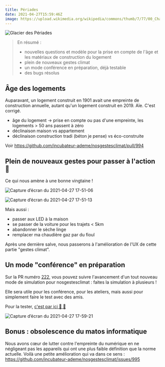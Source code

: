 ---
title: Périades
date: 2021-04-27T15:59:46Z
image: https://upload.wikimedia.org/wikipedia/commons/thumb/7/77/00_Chamonix_-_Les_Grandes_Jorasses_-_JPG.jpg/800px-00_Chamonix_-_Les_Grandes_Jorasses_-_JPG.jpg
---

![Glacier des Périades](https://upload.wikimedia.org/wikipedia/commons/thumb/7/77/00_Chamonix_-_Les_Grandes_Jorasses_-_JPG.jpg/800px-00_Chamonix_-_Les_Grandes_Jorasses_-_JPG.jpg)

> En résumé :
>
> - nouvelles questions et modèle pour la prise en compte de l'âge et les matériaux de construction du logement
> - plein de nouveaux gestes climat
> - un mode conférence en préparation, déjà testable
> - des bugs résolus

## Âge des logements

Auparavant, un logement construit en 1901 avait une empreinte de construction annuelle, autant qu'un logement construit en 2019. Aïe. C'est corrigé.

- âge du logement -> prise en compte ou pas d'une empreinte, les logements > 50 ans passent à zéro
- déclinaison maison vs appartement
- déclinaison construction tradi (béton je pense) vs éco-construite

Voir https://github.com/incubateur-ademe/nosgestesclimat/pull/994

## Plein de nouveaux gestes pour passer à l'action :boxing_glove:

Ce qui nous amène à une bonne vingtaine !

![Capture d’écran du 2021-04-27 17-51-06](https://user-images.githubusercontent.com/1177762/116272451-32cf5380-a781-11eb-8601-0e6ac7e83f9e.png)

![Capture d’écran du 2021-04-27 17-51-13](https://user-images.githubusercontent.com/1177762/116272430-2d720900-a781-11eb-9786-e09c5f5e8fcc.png)

Mais aussi :

- passer aux LED à la maison
- se passer de la voiture pour les trajets < 5km
- abandonner le sèche linge
- remplacer ma chaudière gaz par du fioul

Après une dernière salve, nous passerons à l'amélioration de l'UX de cette partie "gestes climat".

## Un mode "conférence" en préparation

Sur la PR numéro [222](https://github.com/incubateur-ademe/nosgestesclimat-site/pull/222), vous pouvez suivre l'avancement d'un tout nouveau mode de simulation pour nosgestesclimat : faites la simulation à plusieurs !

Elle sera utile pour les conférence, pour les ateliers, mais aussi pour simplement faire le test avec des amis.

Pour la tester, [c'est par ici 🏹 🏹](https://conf--nosgestesclimat.netlify.app/conférence)

![Capture d’écran du 2021-04-27 17-59-21](https://user-images.githubusercontent.com/1177762/116273752-5515a100-a782-11eb-8483-c378c2c7406e.png)

## Bonus : obsolescence du matos informatique

Nous avons cœur de lutter contre l'empreinte du numérique en ne négligeant pas les appareils qui ont une plus faible définition que la norme actuelle. Voilà une petite amélioration qui va dans ce sens : https://github.com/incubateur-ademe/nosgestesclimat/issues/995
